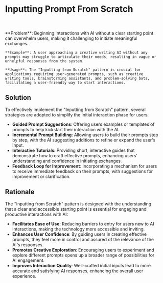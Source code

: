 
# Inputting Prompt From Scratch

<br />
<div className='w-full grid grid-cols-1 md:grid-cols-2 gap-x-4 gap-y-8'>
  <SampleUI
    src={ChatGPT}
    appName='ChatGPT'
    desc='ChatGPT allows users to chat with an AI by typing messages or selecting from suggestions. This patterns provide a natural conversational experience like in other chat applications.'
    productUrl='https://chat.openai.com/'
  />
  <SampleUI
    src={Perplexity}
    appName='Perplexity'
    desc='Perplexity has difference in the way it the way users inputing the first message and the following ones. In the first message to initiate the conversation, they build similar UX to search or query products where they use suggestions to show similar query, this is a good way to help users form a better initial prompt. After the first message, the UX comes back to traditional conversation app.'
    productUrl='https://www.perplexity.ai'
  />
  <SampleUI
    src={Copilot}
    appName='Github Copilot on VS Code'
    desc='Github Copilot is an AI pair programmer that helps developers write code faster. It provides a chat-based UX to let users ask quesion right in VS code, this pattern let users chat with AI right in VS Code without switching to other app, maintaining the flow of coding.'
    productUrl='https://github.com/features/copilot'
  />
  <SampleUI
    src={BingCopilot}
    appName='Copilot on Bing'
    desc='Bing Copilot allow users select the conversation style when inputing the first prompt, this UX enhance the user experience by providing a more personalized experience.'
    productUrl='https://www.bing.com/chat'
  />
</div>
<br />

<div className="border border-neutral-200 dark:border-neutral-700 bg-neutral-50 dark:bg-neutral-800 p-8 rounded-lg">
    **Problem**: Beginning interactions with AI without a clear starting point can overwhelm users, making it challenging to initiate meaningful exchanges.

    **Example**: A user approaching a creative writing AI without any prompts may struggle to articulate their needs, resulting in vague or unhelpful responses from the system.

    **Usage**: The "Inputting from Scratch" pattern is crucial for applications requiring user-generated prompts, such as creative writing tools, brainstorming assistants, and problem-solving bots, facilitating a user-friendly way to start interactions.

</div>

## Solution

To effectively implement the "Inputting from Scratch" pattern, several strategies are adopted to simplify the initial interaction phase for users:

- **Guided Prompt Suggestions**: Offering users examples or templates of prompts to help kickstart their interaction with the AI.
- **Incremental Prompt Building**: Allowing users to build their prompts step by step, with the AI suggesting additions to refine or expand the user's input.
- **Interactive Tutorials**: Providing short, interactive guides that demonstrate how to craft effective prompts, enhancing users' understanding and confidence in initiating exchanges.
- **Feedback Loop for Improvement**: Incorporating a mechanism for users to receive immediate feedback on their prompts, with suggestions for improvement or clarification.

## Rationale

The "Inputting from Scratch" pattern is designed with the understanding that a clear and accessible starting point is essential for engaging and productive interactions with AI:

- **Facilitates Ease of Use**: Reducing barriers to entry for users new to AI interactions, making the technology more accessible and inviting.
- **Enhances User Confidence**: By guiding users in creating effective prompts, they feel more in control and assured of the relevance of the AI's responses.
- **Promotes Creative Exploration**: Encouraging users to experiment and explore different prompts opens up a broader range of possibilities for AI engagement.
- **Improves Interaction Quality**: Well-crafted initial inputs lead to more accurate and satisfying AI responses, enhancing the overall user experience.
